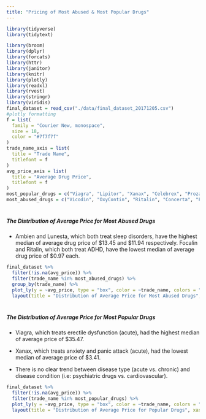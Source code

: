 ```yaml
---
title: "Pricing of Most Abused & Most Popular Drugs"
---
```

```r
library(tidyverse)
library(tidytext)

library(broom)
library(dplyr)
library(forcats)
library(httr)
library(janitor)
library(knitr)
library(plotly)
library(readxl)
library(rvest)
library(stringr)
library(viridis)
final_dataset = read_csv("./data/final_dataset_20171205.csv")
#plotly formatting
f = list(
  family = "Courier New, monospace",
  size = 18,
  color = "#7f7f7f"
)
trade_name_axis = list(
  title = "Trade Name",
  titlefont = f
)
avg_price_axis = list(
  title = "Average Drug Price",
  titlefont = f
)
most_popular_drugs = c("Viagra", "Lipitor", "Xanax", "Celebrex", "Prozac", "Crestor", "Nexium", "Lisinopril", "Zoloft", "Abilify", "Prilosec", "Percocet", "Vicodin", "Zocor")
most_abused_drugs = c("Vicodin", "OxyContin", "Ritalin", "Concerta", "Focalin", "Metadate", "Ambien", "Lunesta", "Valium", "Xanax", "Duragesic", "Opana", "Darvon", "Dilaudid", "Demerol", "Lomotil", "Nembutal", "Dexedrine", "Adderall", "Percocet", "Suboxone", "Fentanyl") 
```

#
#

##### The Distribution of Average Price for Most Abused Drugs 

  + Ambien and Lunesta, which both treat sleep disorders, have the highest median of average drug price of $13.45 and $11.94 respectively. Focalin and Ritalin, which both treat ADHD, have the lowest median of average drug price of $0.97 each. 

```r
final_dataset %>%
  filter(!is.na(avg_price)) %>%
  filter(trade_name %in% most_abused_drugs) %>%
  group_by(trade_name) %>% 
  plot_ly(y = ~avg_price, type = "box", color = ~trade_name, colors = "Set3") %>%
  layout(title = "Distribution of Average Price for Most Abused Drugs", xaxis = trade_name_axis, yaxis = avg_price_axis)
```

#
#

##### The Distribution of Average Price for Most Popular Drugs

  + Viagra, which treats erectile dysfunction (acute), had the highest median of average price of $35.47. 
  
  + Xanax, which treats anxiety and panic attack (acute), had the lowest median of average price of $3.41.
  
  + There is no clear trend between disease type (acute vs. chronic) and disease condition (i.e: psychiatric drugs vs. cardiovascular).
  
```r
final_dataset %>%
  filter(!is.na(avg_price)) %>%
  filter(trade_name %in% most_popular_drugs) %>%
  plot_ly(y = ~avg_price, type = "box", color = ~trade_name, colors = "Set3") %>%
  layout(title = "Distribution of Average Price for Popular Drugs", xaxis = trade_name_axis, yaxis = avg_price_axis)
```
